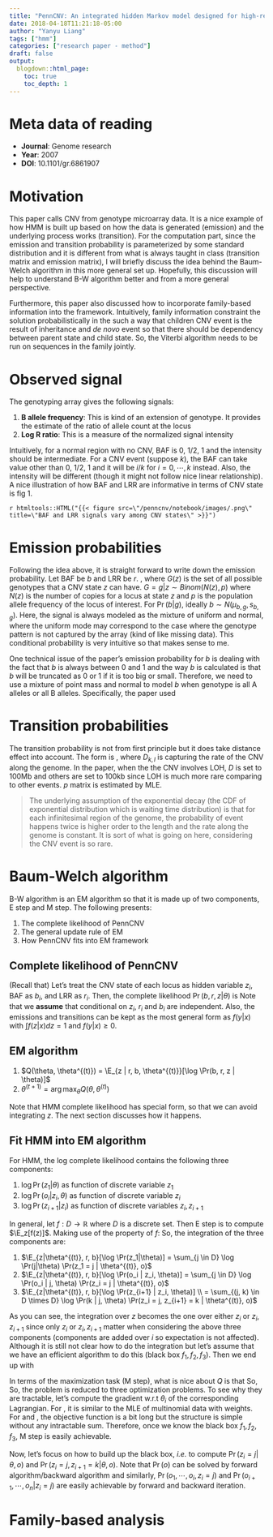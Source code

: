 ```yaml
---
title: "PennCNV: An integrated hidden Markov model designed for high-resolution copy number variation detection in whole-genome SNP genotyping data"
date: 2018-04-18T11:21:18-05:00
author: "Yanyu Liang"
tags: ["hmm"]
categories: ["research paper - method"]
draft: false
output:
  blogdown::html_page:
    toc: true
    toc_depth: 1
---
```


$\newcommand\E{\text{E}}$
$\newcommand\nocr{\nonumber\\}$

# Meta data of reading

* **Journal**: Genome research
* **Year**: 2007
* **DOI**: 10.1101/gr.6861907

# Motivation

This paper calls CNV from genotype microarray data. It is a nice example of how HMM is built up based on how the data is generated (emission) and the underlying process works (transition). For the computation part, since the emission and transition probability is parameterized by some standard distribution and it is different from what is always taught in class (transition matrix and emission matrix), I will briefly discuss the idea behind the Baum-Welch algorithm in this more general set up. Hopefully, this discussion will help to understand B-W algorithm better and from a more general perspective.

Furthermore, this paper also discussed how to incorporate family-based information into the framework. Intuitively, family information constraint the solution probabilistically in the such a way that children CNV event is the result of inheritance and *de novo* event so that there should be dependency between parent state and child state. So, the Viterbi algorithm needs to be run on sequences in the family jointly.

# Observed signal

The genotyping array gives the following signals:

1. **B allele frequency**: This is kind of an extension of genotype. It provides the estimate of the ratio of allele count at the locus
2. **Log R ratio**: This is a measure of the normalized signal intensity

Intuitively, for a normal region with no CNV, BAF is 0, 1/2, 1 and the intensity should be intermediate. For a CNV event (suppose $k$), the BAF can take value other than 0, 1/2, 1 and it will be $i/k$ for $i = 0, \cdots, k$ instead. Also, the intensity will be different (though it might not follow nice linear relationship). A nice illustration of how BAF and LRR are informative in terms of CNV state is fig 1.

`r htmltools::HTML("{{< figure src=\"/penncnv/notebook/images/.png\" title=\"BAF and LRR signals vary among CNV states\" >}}")`

# Emission probabilities

Following the idea above, it is straight forward to write down the emission probability. Let BAF be $b$ and LRR be $r$.
\begin{align*}
  \Pr(r | z) &= \pi_r + (1 - \pi_r) N(r; \mu_{r, z}, s_{r, z}) \\
  \Pr(b | z) &= \pi_b +  (1 - \pi_b) \sum_{g \in G(z)}\Pr(G = g|z)\Pr(b|g)
\end{align*}
, where $G(z)$ is the set of all possible genotypes that a CNV state $z$ can have. $G = g | z \sim Binom(N(z), p)$ where $N(z)$ is the number of copies for a locus at state $z$ and $p$ is the population allele frequency of the locus of interest. For $\Pr(b|g)$, ideally $b \sim N(\mu_{b, g}, s_{b, g})$. Here, the signal is always modeled as the mixture of uniform and normal, where the uniform mode may correspond to the case where the genotype pattern is not captured by the array (kind of like missing data). This conditional probability is very intuitive so that makes sense to me.

One technical issue of the paper's emission probability for $b$ is dealing with the fact that $b$ is always between 0 and 1 and the way $b$ is calculated is that $b$ will be truncated as 0 or 1 if it is too big or small. Therefore, we need to use a mixture of point mass and normal to model $b$ when genotype is all A alleles or all B alleles. Specifically, the paper used
\begin{align*}
  \Pr(b | g = 1) &= \begin{cases}
    N(b; \mu_{b, 1}, s_{b, 1}) & \text{, if $b \ne 1$} \\
    1 - \Phi(1; \mu_{b, 1}, s_{b, 1}) & \text{, otherwise}
  \end{cases}
\end{align*}

# Transition probabilities

The transition probability is not from first principle but it does take distance effect into account. The form is
\begin{align*}
  \Pr(z_{i} = k | z_{i - 1} = l) &= \begin{cases}
    p_{k, l} (1 - e^{-d_i / D_{k, l}}) & \text{, if $k \ne l$} \\
    1 - \sum_{k' \ne l} p_{k', l} (1 - e^{-d_i / D_{k', l}}) & \text{, if $k = l$}
  \end{cases}
\end{align*}
, where $D_{k, l}$ is capturing the rate of the CNV along the genome. In the paper, when the the CNV involves LOH, $D$ is set to 100Mb and others are set to 100kb since LOH is much more rare comparing to other events. $p$ matrix is estimated by MLE.

> The underlying assumption of the exponential decay (the CDF of exponential distribution which is waiting time distribution) is that for each infinitesimal region of the genome, the probability of event happens twice is higher order to the length and the rate along the genome is constant. It is sort of what is going on here, considering the CNV event is so rare.

# Baum-Welch algorithm

B-W algorithm is an EM algorithm so that it is made up of two components, E step and M step. The following presents:

1. The complete likelihood of PennCNV
2. The general update rule of EM
3. How PennCNV fits into EM framework

## Complete likelihood of PennCNV

(Recall that) Let's treat the CNV state of each locus as hidden variable $z_i$, BAF as $b_i$, and LRR as $r_i$. Then, the complete likelihood $\Pr(b, r, z | \theta)$ is
\begin{align*}
  \Pr(b, r, z | \theta) &= p(z_1) p(b_1|z_1) p(r_1|z_1) \prod_{i=2}^n p(z_{i} | z_{i-1}) p(b_i | z_i) p(r_i|z_i)
\end{align*}
Note that we **assume** that conditional on $z_i$, $r_i$ and $b_i$ are independent. Also, the emissions and transitions can be kept as the most general form as $f(y | x)$ with $\int f(z|x) dz = 1$ and $f(y | x) \ge 0$.

## EM algorithm

1. $Q(\theta, \theta^{(t)}) = \E_{z | r, b, \theta^{(t)}}[\log \Pr(b, r, z | \theta)]$
2. $\theta^{(t+1)} = \arg\max_\theta Q(\theta, \theta^{(t)})$

Note that HMM complete likelihood has special form, so that we can avoid integrating $z$. The next section discusses how it happens.

## Fit HMM into EM algorithm

For HMM, the log complete likelihood contains the following three components:

1. $\log \Pr(z_1|\theta)$ as function of discrete variable $z_1$
2. $\log \Pr(o_i|z_i, \theta)$ as function of discrete variable $z_i$
3. $\log \Pr(z_{i+1}|z_i)$ as function of discrete variables $z_i, z_{i+1}$

In general, let $f: D \rightarrow \mathbb{R}$ where $D$ is a discrete set. Then E step is to compute $\E_z[f(z)]$. Making use of the property of $f$:
\begin{align*}
  f(z) &= \sum_{i \in D} f(i)^{I_{z = i}} \\
  E_z[f(z)] &= E_z[\sum_{i \in D} I_{z = i} f(i)] \\
  &= \sum_{i \in D} f(i) \E_z[I_{z = i}] \\
  &= \sum_{i \in D} f(i) \Pr(z = i)
\end{align*}
So, the integration of the three components are:

1. $\E_{z|\theta^{(t)}, r, b}[\log \Pr(z_1|\theta)] = \sum_{j \in D} \log \Pr(j|\theta) \Pr(z_1 = j | \theta^{(t)}, o)$
2. $\E_{z|\theta^{(t)}, r, b}[\log \Pr(o_i | z_i, \theta)] = \sum_{j \in D} \log \Pr(o_i | j, \theta) \Pr(z_i = j | \theta^{(t)}, o)$
3. $\E_{z|\theta^{(t)}, r, b}[\log \Pr(z_{i+1} | z_i, \theta)] \\ = \sum_{(j, k) \in D \times D} \log \Pr(k | j, \theta) \Pr(z_i = j, z_{i+1} = k | \theta^{(t)}, o)$

As you can see, the integration over $z$ becomes the one over either $z_i$ or $z_{i}, z_{i+1}$ since only $z_i$ or $z_i, z_{i+1}$ matter when considering the above three components (components are added over $i$ so expectation is not affected). Although it is still not clear how to do the integration but let's assume that we have an efficient algorithm to do this (black box $f_1, f_2, f_3$). Then we end up with
\begin{align*}
  Q(\theta, \theta^{(t)}) &= \sum_{j \in D} f_1(j, o) \log \Pr(j|\theta) \\
  &+ \sum_{i=1}^{n} \sum_{j \in D} f_2(j, o) \log \Pr(o_i | j, \theta) \\
  &+ \sum_{i=1}^{n-1} \sum_{(j, k) \in D \times D} f_3(j, k, o) \log \Pr(k | j, \theta)
\end{align*}

In terms of the maximization task (M step), what is nice about $Q$ is that
\begin{align*}
  Q((\theta_1, \theta_2, \theta_3), \theta^{(t)}) &= \sum_{j \in D} f_1(j, o) \log \Pr(j|\theta_1) \\
  &+ \sum_{i=1}^{n} \sum_{j \in D} f_2(j, o) \log \Pr(o_i | j, \theta_2) \\
  &+ \sum_{i=1}^{n-1} \sum_{(j, k) \in D \times D} f_3(j, k, o) \log \Pr(k | j, \theta_3)
\end{align*}
So,
\begin{align*}
  \arg\max_\theta Q((\theta_1, \theta_2, \theta_3), \theta^{(t)}) &= ( \\
  & \arg\max_{\theta_1} \sum_{j \in D} f_1(j, o) \log \Pr(j|\theta_1) \\
  &, \arg\max_{\theta_2} \sum_{i=1}^{n} \sum_{j \in D} f_2(j, o) \log \Pr(o_i | j, \theta_2) \\
  &, \arg\max_{\theta_3} \sum_{i=1}^{n-1} \sum_{(j, k) \in D \times D} f_3(j, k, o) \log \Pr(k | j, \theta_3) \\
  &)
\end{align*}
<!-- Another trick is that we can switch the two summations. For instance,
\begin{align*}
  &\sum_{i=1}^{n} \sum_{j \in D} f_2(j, o) \log \Pr(o_i | j, \theta_2) \\
  = &\sum_{j \in D} \sum_{i=1}^{n} \log \Pr(o_i | j, \theta_2)
\end{align*} -->
So, the problem is reduced to three optimization problems. To see why they are tractable, let's compute the gradient w.r.t $\theta_i$ of the corresponding Lagrangian.
\begin{align}
  \nabla L_1(\lambda_1, \theta_1) &= \sum_{j \in D} f_1(j, o) \nabla_{\theta_1} \log \Pr(j|\theta_1) + \lambda_1 \sum_{j \in D} \nabla \Pr(j| \theta_1) \label{eq:1}\\
  \nabla L_2(\lambda_2, \theta_2) &= \sum_{i=1}^{n} \sum_{j \in D} f_2(j, o) \nabla_{\theta_2} \log \Pr(o_i | j, \theta_2) \\
  \nabla L_3(\lambda_3, \theta_3) &= \sum_{i=1}^{n-1} \sum_{(j, k) \in D \times D} f_3(j, k, o)  \nabla_{\theta_3} \log \Pr(k | j, \theta_3) + \sum_{j \in D} \lambda_{3,j} \sum_{k \in D} \nabla \Pr(k|j, \theta_3)
\end{align}
For \eqref{eq:1}, it is similar to the MLE of multinomial data with weights. For \eqref{eq:2} and \eqref{eq:3}, the objective function is a bit long but the structure is simple without any intractable sum. Therefore, once we know the black box $f_1, f_2, f_3$, M step is easily achievable.

Now, let's focus on how to build up the black box, *i.e.* to compute $\Pr(z_i = j | \theta, o)$ and $\Pr(z_i = j, z_{i+1} = k | \theta, o)$.
\begin{align*}
  \Pr(z_i = j | o) &= \frac{\Pr(z_i = j, o)}{\Pr(o)} \\
  \Pr(z_i = j, o) &= \Pr(o_1, \cdots, o_i, z_i = j) \Pr(o_{i+1}, \cdots, o_n | z_i = j) \\
  \Pr(z_i = j, z_{i+1} = k, o) &= \Pr(o_1, \cdots, o_i, z_i = j) \Pr(z_{i+1} = k | z_i = j) \\
  &\times \Pr(o_{i+1}|z_{i+1} = k) \Pr(o_{i+2}, \cdots, o_n | z_{i+1})
\end{align*}
Note that $\Pr(o)$ can be solved by forward algorithm/backward algorithm and similarly, $\Pr(o_1, \cdots, o_i, z_i = j)$ and $\Pr(o_{i+1}, \cdots, o_n | z_i = j)$ are easily achievable by forward and backward iteration.

# Family-based analysis
